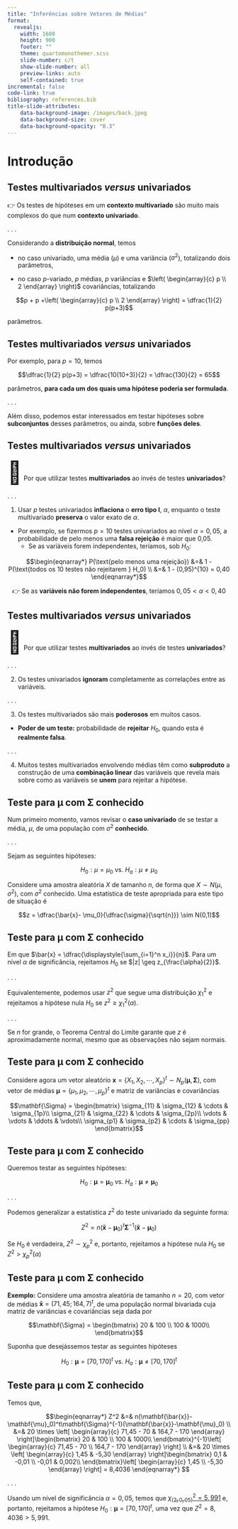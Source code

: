 ```yaml
---
title: "Inferências sobre Vetores de Médias"
format: 
  revealjs:
    width: 1600
    height: 900
    footer: ""
    theme: quartomonothemer.scss
    slide-number: c/t
    show-slide-number: all
    preview-links: auto
    self-contained: true
incremental: false
code-link: true
bibliography: references.bib
title-slide-attributes:
    data-background-image: /images/back.jpeg
    data-background-size: cover
    data-background-opacity: "0.3"
---
```


# Introdução

## Testes multivariados *versus* univariados


&#x1F449; Os testes de hipóteses em um **contexto multivariado** são muito mais complexos do que num **contexto univariado**.

. . .


Considerando a **distribuição normal**, temos

- no caso univariado, uma média ($\mu$) e uma variância ($\sigma^2$), totalizando dois parâmetros,

- no caso $p$-variado, $p$ médias, $p$ variâncias e $\left( \begin{array}{c} p \\ 2 \end{array}  \right)$ covariâncias, totalizando

$$p + p +\left( \begin{array}{c} p \\ 2 \end{array}  \right) = \dfrac{1}{2} p(p+3)$$

parâmetros.


## Testes multivariados *versus* univariados

Por exemplo, para $p = 10$, temos

$$\dfrac{1}{2} p(p+3) = \dfrac{10(10+3)}{2} = \dfrac{130}{2} = 65$$

parâmetros, **para cada um dos quais uma hipótese poderia ser formulada**.

. . .


Além disso, podemos estar interessados em testar hipóteses sobre **subconjuntos** desses parâmetros, ou ainda, sobre **funções deles**.


## Testes multivariados *versus* univariados

<span style='font-size:50px;'>&#129300;</span> Por que utilizar testes **multivariados** ao invés de testes **univariados**?


. . .


1) Usar $p$ testes univariados **inflaciona** o **erro tipo I**, $\alpha$, enquanto o teste multivariado **preserva** o valor exato de $\alpha$.

  - Por exemplo, se fizermos $p = 10$ testes univariados ao nível $\alpha = 0,05$, a probabilidade de pelo menos uma **falsa rejeição** é maior que 0,05. 
    - Se as variáveis forem independentes, teríamos, sob $H_0$:
    
$$\begin{eqnarray*} P(\text{pelo menos uma rejeição}) &=& 1 - P(\text{todos os 10 testes não rejeitarem } H_0) \\ &=& 1 - (0,95)^{10} = 0,40 \end{eqnarray*}$$

 <p align="center"> 
&#128073;  Se as **variáveis não forem independentes**, teríamos $0,05 < \alpha < 0,40$
</p>  



## Testes multivariados *versus* univariados

<span style='font-size:50px;'>&#129300;</span> Por que utilizar testes **multivariados** ao invés de testes **univariados**?


. . .


2) Os testes univariados **ignoram** completamente as correlações entre as variáveis.


. . .

3) Os testes multivariados são mais **poderosos** em muitos casos. 

  - **Poder de um teste:** probabilidade de **rejeitar** $H_0$, quando esta é **realmente falsa**.
  

. . .


4) Muitos testes multivariados envolvendo médias têm como **subproduto** a construção de uma **combinação linear** das variáveis que revela mais sobre como as variáveis se **unem** para rejeitar a hipótese.


## Teste para $\mathbf{\mu}$ com $\mathbf{\Sigma}$ conhecido

Num primeiro momento, vamos revisar o **caso univariado** de se testar a média, $\mu$, de uma população com $\sigma^2$ **conhecido**.

. . . 

Sejam as seguintes hipóteses:


$$H_0: \mu = \mu_0 \text{          vs.          } H_a: \mu \neq \mu_0$$


Considere uma amostra aleatória $X$ de tamanho $n$, de forma que $X \sim N(\mu, \sigma^2)$, com $\sigma^2$ conhecido. Uma estatística de teste apropriada para este tipo de situação é 

$$z = \dfrac{\bar{x}- \mu_0}{\dfrac{\sigma}{\sqrt{n}}} \sim N(0,1)$$



## Teste para $\mathbf{\mu}$ com $\mathbf{\Sigma}$ conhecido


Em que $\bar{x} = \dfrac{\displaystyle{\sum_{i=1}^n x_i}}{n}$. Para um nível $\alpha$ de significância, rejeitamos $H_0$ se $|z| \geq z_{\frac{\alpha}{2}}$.

. . .

Equivalentemente, podemos usar $z^2$ que segue uma distribuição $\chi^2_1$ e rejeitamos a hipótese nula $H_0$ se $z^2 \geq \chi^2_1(\alpha)$.

. . .


Se $n$ for grande, o Teorema Central do Limite garante que $z$ é aproximadamente normal, mesmo que as observações não sejam normais.



## Teste para $\mathbf{\mu}$ com $\mathbf{\Sigma}$ conhecido

Considere agora um vetor aleatório $\mathbf{x} = \{X_1, X_2, \cdots, X_p\}^t \sim N_p(\mathbf{\mu}, \mathbf{\Sigma})$, com vetor de médias $\mathbf{\mu} = \{\mu_1, \mu_2, \cdots, \mu_p\}^t$ e matriz de variâncias e covariâncias 

$$\mathbf{\Sigma} = \begin{bmatrix}
\sigma_{11} & \sigma_{12} & \cdots & \sigma_{1p}\\
\sigma_{21} & \sigma_{22} & \cdots & \sigma_{2p}\\
\vdots & \vdots & \ddots & \vdots\\
\sigma_{p1} & \sigma_{p2} & \cdots & \sigma_{pp}
\end{bmatrix}$$



## Teste para $\mathbf{\mu}$ com $\mathbf{\Sigma}$ conhecido

Queremos testar as seguintes hipóteses:

$$H_0: \mathbf{\mu} = \mathbf{\mu}_0 \text{          vs.          } H_a: \mathbf{\mu} \neq \mathbf{\mu}_0$$

. . .



Podemos generalizar a estatistica $z^2$ do teste univariado da seguinte forma:

$$Z^2 = n(\mathbf{\bar{x}}-\mathbf{\mu}_0)^t\mathbf{\Sigma}^{-1}(\mathbf{\bar{x}}-\mathbf{\mu}_0)$$

Se $H_0$ é verdadeira, $Z^2 \sim \chi^2_p$ e, portanto, rejeitamos a hipótese nula $H_0$ se $Z^2 > \chi^2_p(\alpha)$


## Teste para $\mathbf{\mu}$ com $\mathbf{\Sigma}$ conhecido


**Exemplo:** Considere uma amostra aleatória de tamanho $n = 20$, com vetor de médias $\mathbf{\bar{x}} = (71,45;164,7)^t$, de uma população normal bivariada cuja matriz de variâncias e covariâncias seja dada por

$$\mathbf{\Sigma} = \begin{bmatrix}
20 & 100 \\
100 & 1000\\
\end{bmatrix}$$

Suponha que desejássemos testar as seguintes hipóteses

$$H_0: \mathbf{\mu} = [70, 170]^t \text{          vs.          } H_a: \mathbf{\mu} \neq [70, 170]^t$$


## Teste para $\mathbf{\mu}$ com $\mathbf{\Sigma}$ conhecido

Temos que,

$$\begin{eqnarray*} Z^2 &=& n(\mathbf{\bar{x}}-\mathbf{\mu}_0)^t\mathbf{\Sigma}^{-1}(\mathbf{\bar{x}}-\mathbf{\mu}_0) \\ &=& 20 \times \left[ \begin{array}{c} 71,45 - 70 & 164,7 - 170 \end{array} \right]\begin{bmatrix}
20 & 100 \\
100 & 1000\\
\end{bmatrix}^{-1}\left[ \begin{array}{c} 71,45 - 70 \\ 164,7 - 170 \end{array} \right] \\ &=& 20 \times \left[ \begin{array}{c} 1,45 & -5,30 \end{array} \right]\begin{bmatrix}
0,1 & -0,01 \\
-0,01 & 0,002\\
\end{bmatrix}\left[ \begin{array}{c} 1,45 \\ -5,30 \end{array} \right] = 8,4036
\end{eqnarray*}
$$


. . .


Usando um nível de significância $\alpha = 0,05$, temos que [$\chi^2_{(2;0,05)} = 5,991$](https://github.com/tiagomartin/est022/blob/main/documentos/Tabela%20da%20Qui-quadrado.pdf) e, portanto, rejeitamos a hipótese $H_0: \mathbf{\mu} = [70, 170]^t$, uma vez que $Z^2 = 8,4036 > 5,991$.
